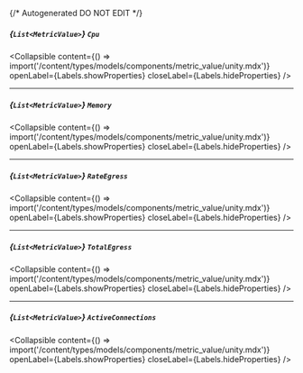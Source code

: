 {/* Autogenerated DO NOT EDIT  */}

##### *{`List<MetricValue>`}* `Cpu`

<Collapsible content={() => import('/content/types/models/components/metric_value/unity.mdx')} openLabel={Labels.showProperties} closeLabel={Labels.hideProperties} />


---
##### *{`List<MetricValue>`}* `Memory`

<Collapsible content={() => import('/content/types/models/components/metric_value/unity.mdx')} openLabel={Labels.showProperties} closeLabel={Labels.hideProperties} />


---
##### *{`List<MetricValue>`}* `RateEgress`

<Collapsible content={() => import('/content/types/models/components/metric_value/unity.mdx')} openLabel={Labels.showProperties} closeLabel={Labels.hideProperties} />


---
##### *{`List<MetricValue>`}* `TotalEgress`

<Collapsible content={() => import('/content/types/models/components/metric_value/unity.mdx')} openLabel={Labels.showProperties} closeLabel={Labels.hideProperties} />


---
##### *{`List<MetricValue>`}* `ActiveConnections`

<Collapsible content={() => import('/content/types/models/components/metric_value/unity.mdx')} openLabel={Labels.showProperties} closeLabel={Labels.hideProperties} />



